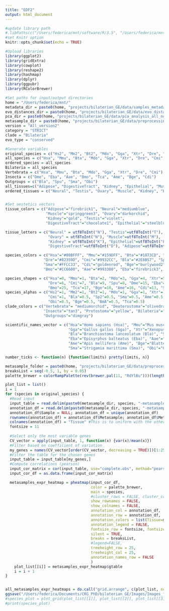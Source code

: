 ```yaml
---
title: "EDF2"
output: html_document
---
```


```r
#update library path
#.libPaths(c("/Users/federica/mnt/software/R/3.5", "/Users/federica/mnt/software/R", .libPaths()))
#set Knitr option
knitr::opts_chunk$set(echo = TRUE)

#Upload libraries
library(ggplot2)
library(gridExtra)
library(cowplot)
library(reshape2)
library(hashmap)
library(dplyr)
library(ggpubr)
library(RColorBrewer)

#Set paths for input/output directories
home = "/Users/federica/mnt/"
metadata_dir = paste0(home, "projects/bilaterian_GE/data/samples_metadata/")
evo_distances_dir = paste0(home, "projects/bilaterian_GE/data/evo_distances/")
pca_dir = paste0(home, "projects/bilaterian_GE/data/pca_analysis_all_norms/")
metasample_dir = paste0(home, "projects/bilaterian_GE/data/preprocessing_all/norm_counts_quant/metasamples_quantification/")
version = "All_version2"
category = "STRICT"
clade = "Bilateria"
evo_type = "conserved"

#Generate variables
original_species = c("Hs2", "Mm2", "Bt2", "Mdo", "Gga", "Xtr", "Dre", "Cmi", "Bla", "Sp2", "Dme", "Eba", "Aae", "BmA", "Tca", "Ame", "Bge", "Cdi", "Sma", "Obi")
all_species = c("Hsa", "Mmu", "Bta", "Mdo", "Gga", "Xtr", "Dre", "Cmi", "Bla", "Spu", "Dme", "Eba", "Aae", "Bmo", "Tca", "Ame", "Bge", "Cdi", "Sma", "Obi")
ordered_species = all_species
Bilateria = all_species
Vertebrata = c("Hsa", "Mmu", "Bta", "Mdo", "Gga", "Xtr", "Dre", "Cmi")
Insecta = c("Dme", "Eba", "Aae", "Bmo", "Tca", "Ame", "Bge", "Cdi")
Outgroups = c("Bla", "Spu", "Sma", "Obi")
all_tissues=c("Adipose", "DigestiveTract", "Kidney", "Epithelial", "Muscle", "Neural", "Ovary", "Testis")
ordered_tissues = c("Neural", "Testis", "Ovary", "Muscle", "Kidney", "Epithelial", "DigestiveTract", "Adipose")


#Set aestetics vectors
tissue_colors = c("Adipose"="firebrick1", "Neural"="mediumblue", 
                  "Muscle"="springgreen3", "Ovary"="darkorchid", 
                  "Kidney"="gold", "Testis"="violet", 
                  "DigestiveTract"="chocolate1", "Epithelial"="steelblue1")

tissue_letters = c("Neural" = utf8ToInt("N"), "Testis"=utf8ToInt("T"),
                   "Ovary" = utf8ToInt("N"), "Muscle"=utf8ToInt("M"), 
                   "Kidney" = utf8ToInt("K"), "Epithelial"=utf8ToInt("E"),
                   "DigestiveTract"=utf8ToInt("D"), "Adipose"=utf8ToInt("A"))

species_colors = c("Hsa"="#00BFFF", "Mmu"="#159DFF", "Bta"="#1873CD", "Mdo"="#174B8B", "Gga"="#3F3F8B", "Xtr"="#64398B",
                 "Dre"="#82359D", "Cmi"="#9932CC", "Bla"="#2E8B57", "Spu"="#96B12B", rev(c("Obi"="#FFFF00",
                 "Sma"="#FFCC33", "Cdi"="goldenrod", "Bge"="burlywood2", "Ame"="#FF9966", "Tca"="#FF6600",
                 "Bmo"="#CC6600", "Aae"="#993300", "Eba"="firebrick3", "Dme"="red")))

species_shapes = c("Hsa"=0, "Mmu"=1, "Bta"=2, "Mdo"=3, "Gga"=4, "Xtr"=5, 
                   "Dre"=6, "Cmi"=7, "Bla"=9, "Spu"=8, "Dme"=15, "Eba"=18, "Aae"= 23, 
                   "Bmo"=25, "Tca"=17, "Bge"=10, "Ame"=16, "Cdi"=13, "Sma"=14, "Obi"=11)
species_alphas = c("Hs2"=1, "Mm2"=1, "Bt2"=1, "Mdo"=1, "Gga"=1, "Xtr"=1, "Dre"=1, 
                   "Cmi"=1, "Bla"=0.5, "Sp2"=0.5, "Sma"=0.5, "Ame"=0.5, "Dme"=0.5, "Cdi"=0.5, 
                   "Obi"=0.5, "Bge"=0.5, "BmA"=0.5, "Tca"=0.5)
clade_colors = c("Vertebrata"= "mediumorchid", "Deuterostoma"="olivedrab3", 
                 "Insecta"="tan3", "Protostoma"="yellow", "Bilateria"="firebrick1", 
                 "Outgroups"="dimgray")

scientific_names_vector = c("Hsa"="Homo sapiens (Hsa)", "Mmu"="Mus musculus (Mmu)", "Bta"="Bos taurus (Bta)", "Mdo"="Monodelphis domestica (Mdo)", 
                            "Gga"="Gallus gallus (Gga)", "Xtr"="Xenopus tropicalis (Xtr)", "Dre"="Danio rerio (Dre)", "Cmi"="Callorhinchus milii (Cmi)", 
                            "Bla"="Branchiostoma lanceolatum (Bla)", "Spu"="Strongylocentrotus purpuratus (Spu)", "Dme"="Drosophila melanogaster (Dme)",
                            "Eba"="Episyrphus balteatus (Eba)", "Aae"="Aaedes aegypti (Aae)", "Bmo"="Bombyx mori (Bmo)", "Tca"="Tribolium castaneum (Tca)",
                            "Ame"="Apis mellifera (Ame)", "Bge"="Blattella germanica (Bge)", "Cdi"="Cloeon dipterum (Cdi)",
                            "Sma"="Strigamia marittima (Sma)", "Obi"="Octopus bimaculoides (Obi)")
```

```r
number_ticks <- function(n) {function(limits) pretty(limits, n)}
```

<!--Getting all heatmaps in the same page -->
```r
metasample_folder = paste0(home, "projects/bilaterian_GE/data/preprocessing_all/metasamples/")
breaksList = seq(-0.5, 1, by = 0.05)
palette_brewer = colorRampPalette(rev(brewer.pal(11, "RdYlBu")))(length(breaksList))

plot_list = list()
i = 1
for (species in original_species) {
  #Read input
  input_table = read.delim(paste0(metasample_dir, species, "-metasamples_median_expr-NOSVA-log2-TPMs.tab"), header=TRUE, row=1)
  annotation_df = read.delim(paste0(metasample_dir, species, "-metasamples_metadata-NOSVA-log2-TPMs.txt"), header=TRUE) #Get table with metadata
  annotation_df$Sample = NULL; annotation_df = unique(annotation_df)
  rownames(annotation_df) = annotation_df$Metasample; annotation_df$Metasample = NULL
  colnames(annotation_df) = "Tissue" #This is to uniform with the other metadata table
  fontsize = 11
    
  #Select only the most variable genes
  CV_vector = apply(input_table, 1, function(x) {var(x)/mean(x)})
  #Filter based on coefficient of variation
  my_genes = names(CV_vector[order(CV_vector, decreasing = TRUE)])[1:2500]
  #Filter the table for the chosen genes
  input_table = input_table[my_genes,]
  #Compute correlations (pearson)
  input_cor_matrix = cor(input_table, use="complete.obs", method="pearson")
  input_cor_df = as.data.frame(input_cor_matrix)

  metasamples_expr_heatmap = pheatmap(input_cor_df, 
                                      color = palette_brewer, 
                                      main = species,
                                      #cluster_rows = FALSE, cluster_cols = FALSE,
                                      show_rownames = FALSE, 
                                      show_colnames = FALSE,
                                      annotation_col = annotation_df, 
                                      annotation_row = annotation_df, 
                                      annotation_colors = list(Tissue=my_color_vector),
                                      annotation_legend = FALSE, 
                                      fontsize_row = fontsize, fontsize_col = fontsize, border_color = NA,
                                      silent = TRUE,
                                      breaks = breaksList,
                                      #legend=FALSE,
                                      treeheight_row = 25,
                                      treeheight_col = 25,
                                      annotation_names_row = FALSE
                                      )
    plot_list[[i]] = metasamples_expr_heatmap$gtable
    i = i + 1
}


all_metasamples_expr_heatmaps = do.call("grid.arrange", c(plot_list, ncol=4))
ggsave("/Users/federica/Documents/CRG_PhD/bilaterian_GE/Images/Images_from_R/SupFig2-with_legend.pdf", all_metasamples_expr_heatmaps, device="pdf", height=20, width=16)
#species_plot = plot_grid(plot_list[[1]], plot_list[[2]], plot_list[[3]], labels=c("A", "B", "C"), ncol=3)
#print(species_plot)
```
